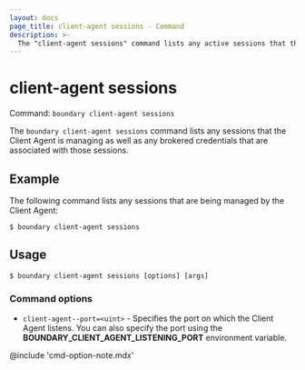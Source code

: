 ```yaml
---
layout: docs
page_title: client-agent sessions - Command
description: >-
  The "client-agent sessions" command lists any active sessions that the Client Agent is managing. It also lists any associated brokered credentials.
---
```


# client-agent sessions

Command: `boundary client-agent sessions`

The `boundary client-agent sessions` command lists any sessions that the Client Agent is managing as well as any brokered credentials that are associated with those sessions.

## Example

The following command lists any sessions that are being managed by the Client Agent:

```shell-session
$ boundary client-agent sessions
```

## Usage

<CodeBlockConfig hideClipboard>

```shell-session
$ boundary client-agent sessions [options] [args]
```

</CodeBlockConfig>

### Command options

- `client-agent--port=<uint>` - Specifies the port on which the Client Agent listens.
You can also specify the port using the **BOUNDARY_CLIENT_AGENT_LISTENING_PORT** environment variable.

@include 'cmd-option-note.mdx'
